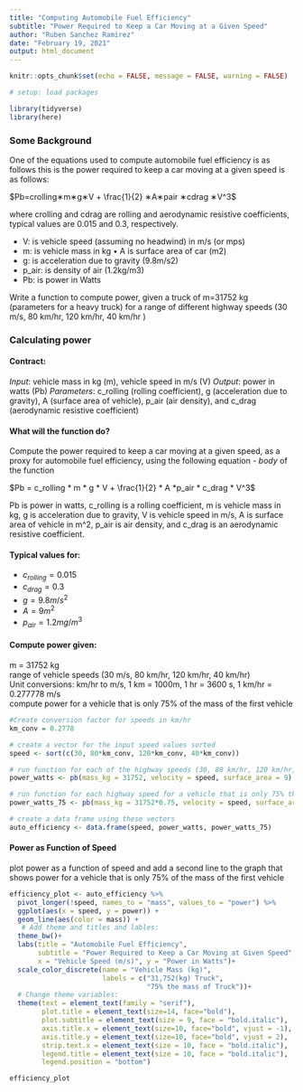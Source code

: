 ```yaml
---
title: "Computing Automobile Fuel Efficiency"
subtitle: "Power Required to Keep a Car Moving at a Given Speed"
author: "Ruben Sanchez Ramirez"
date: "February 19, 2021"
output: html_document
---
```


```r

knitr::opts_chunk$set(echo = FALSE, message = FALSE, warning = FALSE)

```

```r

# setup: load packages

library(tidyverse)
library(here)

```

### **Some Background**

One of the equations used to compute automobile fuel efficiency is as follows this is the power required to keep a car moving at a given speed is as follows:

$Pb=crolling∗m∗g∗V + \frac{1}{2} ∗A∗pair ∗cdrag ∗V^3$

where crolling and cdrag are rolling and aerodynamic resistive coefficients, typical values are 0.015 and 0.3,
respectively.

* V: is vehicle speed (assuming no headwind) in m/s (or mps) 
* m: is vehicle mass in kg • A is surface area of car (m2)
* g: is acceleration due to gravity (9.8m/s2)
* p_air: is density of air (1.2kg/m3)
* Pb: is power in Watts

Write a function to compute power, given a truck of m=31752 kg (parameters for a heavy truck) for a range of different highway speeds (30 m/s, 80 km/hr, 120 km/hr, 40 km/hr )

### **Calculating power**
#### Contract:

*Input*: vehicle mass in kg (m), vehicle speed in m/s (V)
*Output*: power in watts (Pb)
*Parameters*: c_rolling (rolling coefficient), g (acceleration due to gravity), A (surface area of vehicle), p_air (air density), and c_drag (aerodynamic resistive coefficient)

#### What will the function do?

Compute the power required to keep a car moving at a given speed, as a proxy for automobile fuel efficiency, using the following equation - *body* of the function

$Pb = c_rolling * m * g * V + \frac{1}{2} * A *p_air * c_drag * V^3$

Pb is power in watts, c_rolling is a rolling coefficient, m is vehicle mass in kg, g is acceleration due to gravity, V is vehicle speed in m/s, A is surface area of vehicle in m^2, p_air is air density, and c_drag is an aerodynamic resistive coefficient. 

#### Typical values for:

* $c_{rolling} = 0.015$
* $c_{drag} = 0.3$
* $g = 9.8m/s^2$
* $A = 9m^2$
* $p_{air} = 1.2mg/m^3$

#### Compute power given:

m = 31752 kg <br/>
range of vehicle speeds (30 m/s, 80 km/hr, 120 km/hr, 40 km/hr)<br/>
Unit conversions: km/hr to m/s, 1 km = 1000m, 1 hr = 3600 s, 1 km/hr = 0.277778 m/s <br/>
compute power for a vehicle that is only 75% of the mass of the first vehicle

```r

#Create conversion factor for speeds in km/hr
km_conv = 0.2778

# create a vector for the input speed values sorted
speed <- sort(c(30, 80*km_conv, 120*km_conv, 40*km_conv))

# run function for each of the highway speeds (30, 80 km/hr, 120 km/hr, 40 km/hr) previously sorted
power_watts <- pb(mass_kg = 31752, velocity = speed, surface_area = 9)

# run function for each highway speed for a vehicle that is only 75% the mass of the first vehicle
power_watts_75 <- pb(mass_kg = 31752*0.75, velocity = speed, surface_area = 9)

# create a data frame using these vectors
auto_efficiency <- data.frame(speed, power_watts, power_watts_75)

```

#### Power as Function of Speed

plot power as a function of speed and add a second line to the graph that shows power for a vehicle that is only 75% of the mass of the first vehicle

```r

efficiency_plot <- auto_efficiency %>% 
  pivot_longer(!speed, names_to = "mass", values_to = "power") %>% 
  ggplot(aes(x = speed, y = power)) +
  geom_line(aes(color = mass)) +
   # Add theme and titles and lables:
  theme_bw()+
  labs(title = "Automobile Fuel Efficiency",
       subtitle = "Power Required to Keep a Car Moving at Given Speed",
       x = "Vehicle Speed (m/s)", y = "Power in Watts")+
  scale_color_discrete(name = "Vehicle Mass (kg)",
                       labels = c("31,752(kg) Truck",
                                  "75% the mass of Truck"))+
  # Change theme variables:
  theme(text = element_text(family = "serif"),
        plot.title = element_text(size=14, face="bold"),
        plot.subtitle = element_text(size = 9, face = "bold.italic"),
        axis.title.x = element_text(size=10, face="bold", vjust = -1),
        axis.title.y = element_text(size=10, face="bold", vjust = 2),
        strip.text.x = element_text(size = 10, face = "bold.italic"),
        legend.title = element_text(size = 10, face = "bold.italic"),
        legend.position = "bottom")

efficiency_plot

```

